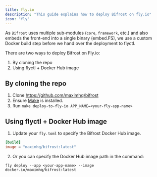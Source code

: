 ```yaml
---
title: fly.io
description: "This guide explains how to deploy Bifrost on fly.io"
icon: "fly"
---
```


As `Bifrost` uses multiple sub-modules (`core`, `framework`, etc.) and also embeds the front-end into a single binary (embed.FS), we use a custom Docker build step before we hand over the deployment to flyctl.

There are two ways to deploy Bifrost on Fly.io:

1. By cloning the repo
2. Using flyctl + Docker Hub image

## By cloning the repo

1. Clone https://github.com/maximhq/bifrost
2. Ensure [Make](/deployment-guides/how-to/install-make) is installed.
3. Run `make deploy-to-fly-io APP_NAME=<your-fly-app-name>`


## Using flyctl + Docker Hub image

1. Update your `fly.toml` to specify the Bifrost Docker Hub image.

```toml
[build]
image = "maximhq/bifrost:latest"
```

2. Or you can specify the Docker Hub image path in the command:

```
fly deploy --app <your-app-name> --image docker.io/maximhq/bifrost:latest
```